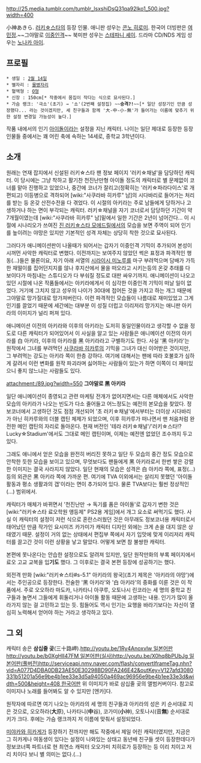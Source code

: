 http://25.media.tumblr.com/tumblr_lsxshiDsQ31qa92lko1_500.jpg?width=400

小神あきら. [[러키☆스타]]의 등장 인물. 애니판 성우는 [[콘노 히로미]]. 한국어 더빙판은 [[여민정]].~~그야말로 [[이중인격]]~~ 북미판 성우는 [[스테파니 셰이]]. 드라마 CD/NDS 게임 성우는 [[노나카 아이]].

== 프로필 ==
 * 생일 : [[2월 14일]]
 * 별자리 : [[물병자리]]
 * 혈액형 : [[O형]]
 * 신장 : 150cm[* 작중에서 몸집이 작다는 식으로 묘사된다.]
 * 가슴 랭크: '극소'(초기) → '소'(2번째 설정집) ~~'''승격?!'''~~[* 일단 성장기인 만큼 성장했다... 라는 것이겠지만, 세 친구들과 함께 '大-中-小-無'가 들어가는 이름에 맞추기 위한 설정 변경일 가능성이 높다.]

작품 내에서의 인기 [[아이돌]]이라는 설정을 지닌 캐릭터. 나이는 일단 제대로 등장한 등장인물들 중에서는 꽤 어린 축에 속하는 14세로, 중학교 3학년이다.

== 소개 ==
원래는 연재 잡지에서 신설된 러키☆스타 팬 정보 페이지 '러키☆채널'을 담당하던 캐릭터. 이 당시에는 그냥 착하고 활기찬 천진난만형 아이돌 정도의 캐릭터로 별 문제없이 코너를 맡아 진행하고 있었으나, 중간에 코너가 잘리고(정확히는 '러키☆파라다이스'로 개편되고) 이등병으로 격하되어 [wiki:"사쿠라바 히카루" 남]의 시다바리로 들어가는 처리를 받는 등 온갖 산전수전을 다 겪었다. 이 시절의 아키라는 주로 남들에게 당하거나 고생하거나 하는 면이 부각되는 캐릭터. 러키☆채널을 자기 코너로서 담당하던 기간이 약 7개월이였는데 [wiki:"사쿠라바 히카루" 남]밑에서 일한 기간은 2년이 넘어간다... 이 시절에 시나리오가 쓰여진 [[진 러키☆스타 모에드릴]]에서의 모습을 보면 주역이 되어 인기를 높이려는 야망은 있지만 기본적인 성격 자체는 상당히 착한 것으로 묘사된다.

그러다가 애니메이션판이 나올때가 되어서는 갑자기 이중인격 기믹이 추가되어 본성이 시꺼먼 사악한 캐릭터로 변했다. 이전까지는 보여주지 않았던 썩은 표정과 파격적인 행동(…)들은 물론이요, 자기 아래 서열의 [[시라이시 미노루]]를 마구 부려먹으며 담배가 가득한 재떨이를 집어던지지를 않나 후지산에서 물을 떠오라고 시키는등의 온갖 추태를 다 보이다가 마침내는 스튜디오가 다 부숴질 정도로 대판 싸우기까지. 애니메이션이 나오고 있던 시절에 나온 작품들에서는 아키라에게서 이 심각한 이중인격 기믹이 떠날 일이 없었다. 거기에 그치지 않고 성우의 나이가 30대에 접어든 것을 가지고 하는 개그 때문에 그야말로 망가질대로 망가져버린다. 이런 파격적인 모습들이 나름대로 재미있었고 그게 인기를 끌었기 때문에 세간에는 대부분 이 성질 더럽고 이리저리 망가지는 애니판 아키라의 이미지가 널리 퍼져 있다.

애니메이션 이전의 아키라와 이후의 아키라는 도저히 동일인물이라고 생각할 수 없을 정도로 다른 캐릭터가 되어있어서 이 사실을 알고 있는 사람들은 애니메이션 이전의 아키라를 白 아키라, 이후의 아키라를 黑 아키라라고 구별하기도 한다. 사실 '黑 아키라'는 원작에서 그녀를 부려먹던 [[사쿠라바 히카루]]의 기믹을 그녀가 대신 이어받은 것이지만, 그 부려먹는 강도는 아키라 쪽이 한층 강하다. 여기에 대해서는 팬에 따라 호불호가 심하게 갈려서 이런 변화를 원작 파괴라며 싫어하는 사람들이 있는가 하면 이쪽이 더 재미있으니 좋지 않느냐는 사람들도 있다.

attachment:/89.jpg?width=550
'''그야말로 黑 아키라'''

일단 애니메이션이 종영되고 관련 마케팅 전개가 없어지면서는 다른 매체에서도 사악한 모습의 아키라가 나오는 빈도가 다소 줄어들고 어느정도는 예전의 본모습을 찾았다. 정보코너에서 고생하던 것도 점점 개선되어 '초 러키☆채널'에서부터는 더이상 시다바리가 아닌 히카루와의 더블 캡틴 체제가 되었으며, 이후 히카루가 떠나면서 맨 처음처럼 완전한 메인 캡틴의 자리로 돌아온다. 현재 버전인 '테라 러키☆채널'/'러키☆스타!? Lucky☆Stadium'에서도 그대로 메인 캡틴이며, 이제는 예전엔 없었던 조수까지 두고 있다.

그래도 애니에서 얻은 모습을 완전히 버리진 못하고 일단 두 모습의 중간 정도 모습으로 안착한 듯한 모습을 보이고 있으며, 무엇보다도 팬들에게 黑 아키라로서 한번 쌓은 강렬한 이미지는 결국 사라지지 않았다. 일단 현재의 모습은 성격은 白 아키라 쪽에, 표정(…)등의 외관은 黑 아키라 쪽에 가까운 편. 여기에 TVA 이외에서는 살리지 못했던 '아이돌 활동과 평소 생활과의 갭'이라는 면이 추가되어 있다. 물론 TVA보다는 훨씬 정상적인(…) 범위에서.

캐릭터가 매체가 바뀌면서 '천진난만 → 독기를 품은 아이돌'로 갑자기 변한 것은 [wiki:"러키☆스타 료오학원 앵등제" PS2용 게임]에서 개그 요소로 써먹기도 했다. 사실 이 캐릭터의 설정이 저런 식으로 혼란스러웠던 것은 아무래도 정보코너용 캐릭터로서 태어났던 만큼 작가인 요시미즈 카가미가 캐릭터 디자인 외에는 크게 손을 대지 않은 상태였기 때문. 설정이 거의 없는 상태에서 편집부 쪽에서 자기 입맛에 맞게 이리저리 캐릭터를 끌고간 것이 이런 상황을 낳고 말았다. 어떻게 보면 참 불쌍한 캐릭터.

본편에 못나온다는 안습한 설정으로도 알려져 있지만, 일단 원작만화의 부록 페이지에서 료오 고교 교복을 입'''기도''' 했다. 그 이후로는 결국 본편 등장에 성공하기는 했다.

외전격 만화 [wiki:"러키☆스타#s-5.1" 아키라의 왕국](초기 제목은 '아키라의 야망')에서는 주인공으로 등장한다. 전술한 '黑 아키라'와 '白 아키라'의 중화를 이룬 것은 이 작품에서. 주로 오오하라 마도카, 나카타니 아쿠루, 오토나시 린코라는 세 명의 중학교 친구들과 놀면서 그들에게 휘둘리거나 아이돌 활동 때문에 고생하는 내용. 인기가 많이 올라가지 않는 걸 고민하고 있는 듯. 힘들어도 역시 인기는 요행을 바라기보다는 자신이 열심히 노력해서 얻어야 하는 거라고 생각하고 있다.

== 그 외 ==
캐릭터 송은 '''삼십줄 곶'''(三十路岬).[[http://youtu.be/1Ry4Anoxvlw 일본어판]][[http://youtu.be/b0XgHlI47FM 일본어판(실사)]][[http://youtu.be/X0hq8bPUbJg 일본어판(풀버전)]][[http://serviceapi.nmv.naver.com/flash/convertIframeTag.nhn?vid=A077D4DBA0DB23AE50E30298BD90FA246E42&outKey=V127afd3080331b51201a56e9be4b1ee33e3d5a94050a469ac96956e9be4b1ee33e3d&width=500&height=408 한국어판]] 위 이미지가 바로 삼십줄 곶의 앨범커버이다. 참고로 이미지나 노래를 들어봐도 알 수 있지만 [엔카]다.

원작자에 따르면 여기 나오는 아키라의 세 명의 친구들과 아키라의 성은 키 순서대로 지은 것으로, 오오하라('''大'''原), 나카타니('''中'''谷), 코가미('''小'''神), 오토나시(音'''無''') 순서대로 키가 크다. 후에는 가슴 랭크까지 저 이름에 맞춰서 설정되었다.

[[미야카와 히카게]]가 등장하기 전까지만 해도 작중에서 제일 어린 캐릭터였지만, 지금은 그 히카게나 여동생이 있다는 설정이 나와있는 상태고 동년배 친구들 셋이 등장한데다가 정보코너쪽 파트너로 현 최연소 캐릭터 오오가미 치히로가 등장하는 등 이리 치이고 저리 치이다 보니 별 의미는 없다.(…)
